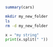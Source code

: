 ```r
summary(cars)
```

```bash
mkdir my_new_folder
ls
rm -d my_new_folder
```

```python
x = "my string"
print(x.split(" "))
```
